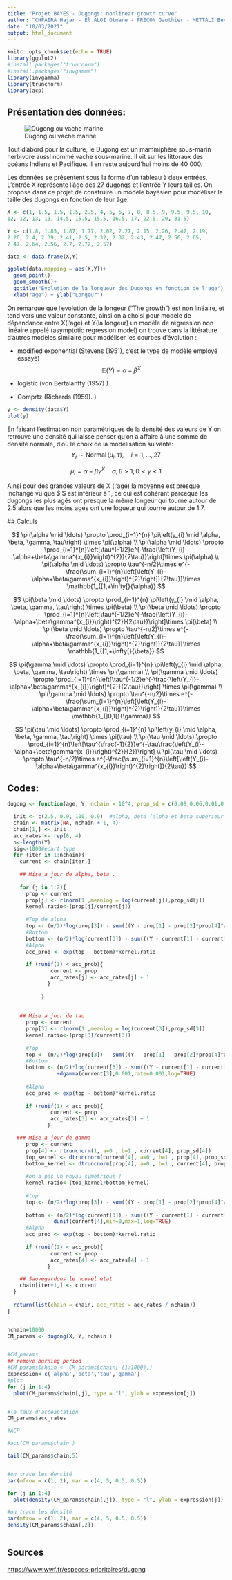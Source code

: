 ```yaml
---
title: "Projet BAYES - Dugongs: nonlinear growth curve"
author: "CHFAIRA Hajar - El ALOI Otmane - FRECON Gauthier - METTALI Bechir "
date: "10/03/2021"
output: html_document
---
```


```r
knitr::opts_chunk$set(echo = TRUE)
library(ggplot2)
#install.packages("truncnorm")
#install.packages("invgamma")
library(invgamma)
library(truncnorm)
library(acp)
```

## Présentation des données:

![Dugong ou vache marine](dugong.jpg)

Tout d'abord pour la culture, le Dugong est un mammiphère sous-marin herbivore aussi nommé vache sous-marine. Il vit sur les littoraux des océans Indiens et Pacifique. Il en reste aujourd'hui moins de 40 000.\

Les données se présentent sous la forme d'un tableau à deux entrées. L'entrée X représente l'âge des 27 dugongs et l'entrée Y leurs tailles. On propose dans ce projet de construire un modèle bayésien pour modèliser la taille des dugongs en fonction de leur âge.

```r
X <- c(1, 1.5, 1.5, 1.5, 2.5, 4, 5, 5, 7, 8, 8.5, 9, 9.5, 9.5, 10, 
12, 12, 13, 13, 14.5, 15.5, 15.5, 16.5, 17, 22.5, 29, 31.5)

Y <- c(1.8, 1.85, 1.87, 1.77, 2.02, 2.27, 2.15, 2.26, 2.47, 2.19, 
2.26, 2.4, 2.39, 2.41, 2.5, 2.32, 2.32, 2.43, 2.47, 2.56, 2.65, 
2.47, 2.64, 2.56, 2.7, 2.72, 2.57)

data <- data.frame(X,Y)

ggplot(data,mapping = aes(X,Y))+
  geom_point()+
  geom_smooth()+
  ggtitle("Evolution de la longueur des Dugongs en fonction de l'age") +
  xlab("age") + ylab("Longeur")

```

On remarque que l'evolution de la longeur ("The growth") est non linéaire, et tend vers une valeur constante, ainsi on a choisi pour modèle de dépendance entre X(l'age) et Y(la longeur) un modèle de régression non linéaire appelé (asymptotic regression model) on trouve dans la littérature d'autres modèles similaire pour modéliser les courbes d'évolution :

-   modified exponential (Stevens (1951), c'est le type de modèle employé essayé) $$
    \mathbb{E}(Y)=\alpha-\beta^{X}
    $$

-   logistic (von Bertalanffy (1957) )

-   Gomprtz (Richards (1959). )

```r
y <- density(data$Y)
plot(y)
```

En faisant l'estimation non paramétriques de la densité des valeurs de Y on retrouve une densité qui laisse penser qu'on a affaire à une somme de densité normale, d'où le choix de la modélisation suivante: $$
Y_{i} \sim \operatorname{Normal}\left(\mu_{i}, \tau\right), \quad i=1, \ldots, 27$$

$$\mu_{i}=\alpha-\beta \gamma^{X} \quad \alpha, \beta>1 ; 0<\gamma<1
$$

Ainsi pour des grandes valeurs de X (l'age) la moyenne est presque inchangé vu que \$ \gama \$ est inférieur à 1, ce qui est cohérant parceque les dugongs les plus agés ont presque la même longeur qui tourne autour de 2.5 alors que les moins agés ont une logueur qui tourne autour de 1.7.

\#\# Calculs

$$
\pi(\alpha \mid \ldots) \propto \prod_{i=1}^{n} \pi\left(y_{i} \mid \alpha, \beta, \gamma, \tau\right) \times \pi(\alpha)
\\
\pi(\alpha \mid \ldots) \propto \prod_{i=1}^{n}\left[\tau^{-1/2}e^{-\frac{\left(Y_{i}-\alpha+\beta\gamma^{x_{i}}\right)^{2}}{2\tau}}\right]\times \pi(\alpha)
\\
\pi(\alpha \mid \ldots) \propto  \tau^{-n/2}\times e^{-\frac{\sum_{i=1}^{n}\left[\left(Y_{i}-\alpha+\beta\gamma^{x_{i}}\right)^{2}\right]}{2\tau}}\times \mathbb{1_{[1,+\infty[}{\alpha}}
$$

$$
\pi(\beta \mid \ldots) \propto \prod_{i=1}^{n} \pi\left(y_{i} \mid \alpha, \beta, \gamma, \tau\right) \times \pi(\beta)
\\
\pi(\beta \mid \ldots) \propto \prod_{i=1}^{n}\left[\tau^{-1/2}e^{-\frac{\left(Y_{i}-\alpha+\beta\gamma^{x_{i}}\right)^{2}}{2\tau}}\right]\times \pi(\beta)
\\
\pi(\beta \mid \ldots) \propto \tau^{-n/2}\times e^{-\frac{\sum_{i=1}^{n}\left[\left(Y_{i}-\alpha+\beta\gamma^{x_{i}}\right)^{2}\right]}{2\tau}}\times \mathbb{1_{[1,+\infty[}{\beta}}
$$

$$
\pi(\gamma \mid \ldots) \propto \prod_{i=1}^{n} \pi\left(y_{i} \mid \alpha, \beta, \gamma, \tau\right) \times \pi(\gamma)
\\
\pi(\gamma \mid \ldots) \propto \prod_{i=1}^{n}\left[\tau^{-1/2}e^{-\frac{\left(Y_{i}-\alpha+\beta\gamma^{x_{i}}\right)^{2}}{2\tau}}\right] \times \pi(\gamma)
\\
\pi(\gamma \mid \ldots) \propto \tau^{-n/2}\times e^{-\frac{\sum_{i=1}^{n}\left[\left(Y_{i}-\alpha+\beta\gamma^{x_{i}}\right)^{2}\right]}{2\tau}}\times \mathbb{1_{]0,1[}{\gamma}}
$$

$$
\pi(\tau \mid \ldots) \propto \prod_{i=1}^{n} \pi\left(y_{i} \mid \alpha, \beta, \gamma, \tau\right) \times \pi(\tau)
\\
\pi(\tau \mid \ldots) \propto \prod_{i=1}^{n}\left[\tau^{\frac{-1}{2}}e^{-\tau\frac{\left(Y_{i}-\alpha+\beta\gamma^{x_{i}}\right)^{2}}{2}}\right]
\\
\pi(\tau \mid \ldots) \propto  \tau^{-n/2}\times e^{-\frac{\sum_{i=1}^{n}\left[\left(Y_{i}-\alpha+\beta\gamma^{x_{i}}\right)^{2}\right]}{2\tau}}
$$

## Codes:

```r


dugong <- function(age, Y, nchain = 10^4, prop_sd = c(0.08,0.06,0.01,0.03)){

  init <- c(2.5, 0.9, 100, 0.9)  #alpha, beta (alpha et beta superieur à 1), tau (standard deviation donc on commence à 1) et gamma (entre 0 et 1 donc on prend 0.5)   
  chain <- matrix(NA, nchain + 1, 4)
  chain[1,] <- init
  acc_rates <- rep(0, 4)
  n<-length(Y)
  sig<-1000#ecart type
  for (iter in 1:nchain){
    current <- chain[iter,]
    
    ## Mise a jour de alpha, beta .
    
    for (j in 1:2){
      prop <- current
      prop[j] <- rlnorm(1 ,meanlog = log(current[j]),prop_sd[j])
      kernel.ratio<-(prop[j]/current[j])
      
      #Top de alpha 
      top <- (n/2)*log(prop[3]) - sum(((Y - prop[1] - prop[2]*prop[4]^age)^2)*1/2               *prop[3]) +dnorm(prop[j],0,sig,log=TRUE)
      #Bottom 
      bottom <- (n/2)*log(current[3]) - sum(((Y - current[1] - current[2]                      *current[4]^age)^2)*1/2*current[3])+dnorm(current[j],0,sig,log=TRUE)
      #Alpha
      acc_prob <- exp(top - bottom)*kernel.ratio
      
      if (runif(1) < acc_prob){
              current <- prop
              acc_rates[j] <- acc_rates[j] + 1
             }
    
           }
  
  
    ## Mise à jour de tau   
      prop <- current
      prop[3] <- rlnorm(1 ,meanlog = log(current[3]),prop_sd[3])
      kernel.ratio<-(prop[3]/current[3])
      
      #Top
      top <- (n/2)*log(prop[3]) - sum(((Y - prop[1] - prop[2]*prop[4]^age)^2)*1/2                *prop[3]) +dgamma(prop[3],0.001,rate=0.001,log=TRUE)
      #Bottom
      bottom <- (n/2)*log(current[3]) - sum(((Y - current[1] - current[2]                           *current[4]^age)^2)*1/2*current[3])
                +dgamma(current[3],0.001,rate=0.001,log=TRUE)   
      
      #Alpha
      acc_prob <- exp(top - bottom)*kernel.ratio
      
      if (runif(1) < acc_prob){
              current <- prop
              acc_rates[3] <- acc_rates[3] + 1
             }

   ### Mise à jour de gamma
      prop <- current
      prop[4] <- rtruncnorm(1, a=0 , b=1 , current[4], prop_sd[4])
      top_kernel <- dtruncnorm(current[4], a=0 , b=1 , prop[4], prop_sd[4]) 
      bottom_kernel <- dtruncnorm(prop[4], a=0 , b=1 , current[4], prop_sd[4])    
      
      #on a pas un noyau symetrique !
      kernel.ratio<-(top_kernel/bottom_kernel)
      
      #top
      top <- (n/2)*log(prop[3]) - sum(((Y - prop[1] - prop[2]*prop[4]^age)^2)*1/2                *prop[3]) +dunif(prop[4],min=0,max=1,log=TRUE)
      
      bottom <- (n/2)*log(current[3]) - sum(((Y - current[1] - current[2]                        *current[4]^age)^2)*1/2*current[3])+
               dunif(current[4],min=0,max=1,log=TRUE)
      #Alpha
      acc_prob <- exp(top - bottom)*kernel.ratio
      
      if (runif(1) < acc_prob){
              current <- prop
              acc_rates[4] <- acc_rates[4] + 1
             } 

    ## Sauvegardons le nouvel etat
    chain[iter+1,] <- current
  }
  
  return(list(chain = chain, acc_rates = acc_rates / nchain))
}


nchain=10000
CM_params <- dugong(X, Y, nchain )


#CM_params
## remove burning period
#CM_params$chain <- CM_params$chain[-(1:1000),]
expression<-c('alpha','beta','tau','gamma')
#plot
for (j in 1:4)
  plot(CM_params$chain[,j], type = "l", ylab = expression[j])



```

```r
#le taux d'acceaptation
CM_params$acc_rates

```

```r
#ACP

#acp(CM_params$chain )

```

```r
tail(CM_params$chain,5)

```

```r

```

```r

#on trace les densité 
par(mfrow = c(1, 2), mar = c(4, 5, 0.5, 0.5))

for (j in 1:4)
  plot(density(CM_params$chain[,j]), type = "l", ylab = expression[j])


```

```r
#on trace les densité 
par(mfrow = c(1, 2), mar = c(4, 5, 0.5, 0.5))
density(CM_params$chain[,2])

```

```r


```

## Sources

<https://www.wwf.fr/especes-prioritaires/dugong>
